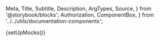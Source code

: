  Meta,
  Title,
  Subtitle,
  Description,
  ArgTypes,
  Source,
} from '@storybook/blocks';
  Authorization,
  ComponentBox,
} from '../../utils/documentation-components';

{setUpMocks()}

<Meta
  title="Merchant Tools/Season Interruption Insurance"
  Components="justifi-season-interruption-insurance"
  of={JustifiSeasonInterruptionInsurance}
/>

<Title />

---

Component to render a formated list of season interruption insurance for the requested account.

# Index

---

- [Props, events and methods](#props-events-and-methods)
- [Authorization](#authorization)
- [Events usage](#events-usage)
- [Example usage](#example-usage)

# Props, events and methods

---

<ArgTypes exclude={['Theme']} />

<Authorization
  actions={['read', 'write']}
  entity="account"
  identification="account_id"
/>

# Events usage

---

<Source dark language="html" code={codeExampleEventHandling} />

# Example Usage

---

<ComponentBox>
  <justifi-season-interruption-insurance
    checkout-id="123"
    auth-token="123abc"
  />
</ComponentBox>

---

<Source dark language="html" code={codeExampleFull} />
